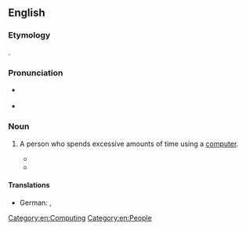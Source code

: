 ==English==

===Etymology===
{{blend|lang=en|mouse|couch potato}}.

===Pronunciation===
* {{a|UK}} {{IPA|/ˈmaʊs pəˈteɪ.təʊ/|lang=en}}
* {{a|US}} {{IPA|/maʊs pəʊ.teɪ.təʊ/|lang=en}}

===Noun===
{{en-noun|es}}

# {{lb|en|idiomatic}} A person who spends excessive amounts of time using a [[computer]].
#* {{quote-journal|lang=en|date=14 July 1994|author=Ruth Shurman|title=Me and my Gizmo: No. 8|work=The Guardian|passage=Lady Miss Kier is a '''mouse potato'''. 'I wake up, I go and turn the computer on before I wash my face or brush my teeth. I'll be sitting there in my underwear, and before I know it, four hours have passed. Then I pick up the phone, push some more buttons and the food delivery arrives, and then 16 hours have passed in front of the computer. It leaves you completely drained.'}}
#* {{quote-journal|lang=en|date=7 December 2001|author=Aniruddho Sanyal|title=The Trini Trinity Is Found On De Line|work=The Times Higher Education Supplement|passage=The internet, the authors say, affords the average '''mouse-potato''' the opportunity to experience a Naipaul-esque enigma of arrival in far-away lands without ever leaving the shores of Trinidad.}}

====Translations====
{{trans-top|A person who spends excessive amounts of time using a computer}}
* German: {{t|de|PC-Hocker|m}}, {{t|de|PC-Narr|m}}
{{trans-mid}}
{{trans-bottom}}

[[Category:en:Computing]]
[[Category:en:People]]
